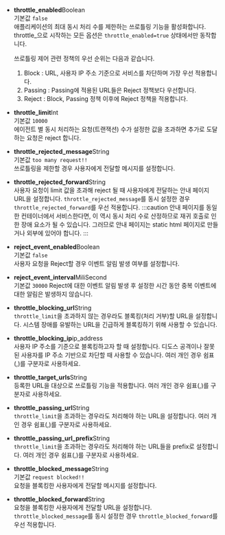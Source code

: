 * **throttle_enabled**<span class='type'>Boolean</span><br/>
    기본값 `false`<br/>
    애플리케이션의 최대 동시 처리 수를 제한하는 쓰로틀링 기능을 활성화합니다. throttle_으로 시작하는 모든 옵션은 `throttle_enabled=true` 상태에서만 동작합니다.

    쓰로틀링 제어 관련 정책의 우선 순위는 다음과 같습니다.

    1. Block : URL, 사용자 IP 주소 기준으로 서비스를 차단하며 가장 우선 적용합니다.
    1. Passing : Passing에 적용된 URL들은 Reject 정책보다 우선합니다.
    1. Reject : Block, Passing 정책 이후에 Reject 정책을 적용합니다.

* **throttle_limit**<span class='type'>Int</span><br/>
기본값 `10000`<br/>
에이전트 별 동시 처리하는 요청(트랜잭션) 수가 설정한 값을 초과하면 추가로 도달하는 요청은 reject 합니다.

* **throttle_rejected_message**<span class='type'>String</span><br/>
기본값 `too many request!!`<br/>
쓰로틀링을 제한할 경우 사용자에게 전달할 메시지를 설정합니다.

* **throttle_rejected_forward**<span class='type'>String</span><br/>
    사용자 요청이 limit 값을 초과해 reject 될 때 사용자에게 전달하는 안내 페이지 URL을 설정합니다. `throttle_rejected_message`를 동시 설정한 경우 `throttle_rejected_forward`를 우선 적용합니다.
:::caution
안내 페이지를 동일한 컨테이너에서 서비스한다면, 이 역시 동시 처리 수로 산정하므로 재귀 호출로 인한 장애 요소가 될 수 있습니다. 그러므로 안내 페이지는 static html 페이지로 만들거나 외부에 있어야 합니다.
:::

* **reject_event_enabled**<span class='type'>Boolean</span><br/>
기본값 `false`<br/>
사용자 요청을 Reject할 경우 이벤트 알림 발생 여부를 설정합니다.

* **reject_event_interval**<span class='type'>MiliSecond</span><br/>
기본값 `30000`
Reject에 대한 이벤트 알림 발생 후 설정한 시간 동안 중복 이벤트에 대한 알림은 발생하지 않습니다.

* **throttle_blocking_url**<span class='type'>String</span><br/>
`throttle_limit`을 초과하지 않는 경우라도 블록킹(처리 거부)할 URL을 설정합니다. 시스템 장애를 유발하는 URL을 긴급하게 블록킹하기 위해 사용할 수 있습니다.

* **throttle_blocking_ip**<span class='type'>ip_address</span><br/>
사용자 IP 주소를 기준으로 블록킹하고자 할 때 설정합니다. 디도스 공격이나 잘못된 사용자를 IP 주소 기반으로 차단할 때 사용할 수 있습니다. 여러 개인 경우 쉼표(,)를 구분자로 사용하세요.

* **throttle_target_urls**<span class='type'>String</span><br/>
등록한 URL을 대상으로 쓰로틀링 기능을 적용합니다. 여러 개인 경우 쉼표(,)를 구분자로 사용하세요.

* **throttle_passing_url**<span class='type'>String</span><br/>
`throttle_limit`을 초과하는 경우라도 처리해야 하는 URL을 설정합니다. 여러 개인 경우 쉼표(,)를 구분자로 사용하세요.

* **throttle_passing_url_prefix**<span class='type'>String</span><br/>
`throttle_limit`을 초과하는 경우라도 처리해야 하는 URL들을 prefix로 설정합니다. 여러 개인 경우 쉼표(,)를 구분자로 사용하세요.

* **throttle_blocked_message**<span class='type'>String</span><br/>
기본값 `request blocked!!`<br/>
요청을 블록킹한 사용자에게 전달할 메시지를 설정합니다.

* **throttle_blocked_forward**<span class='type'>String</span><br/>
요청을 블록킹한 사용자에게 전달할 URL을 설정합니다. `throttle_blocked_message`를 동시 설정한 경우 `throttle_blocked_forward`를 우선 적용합니다.